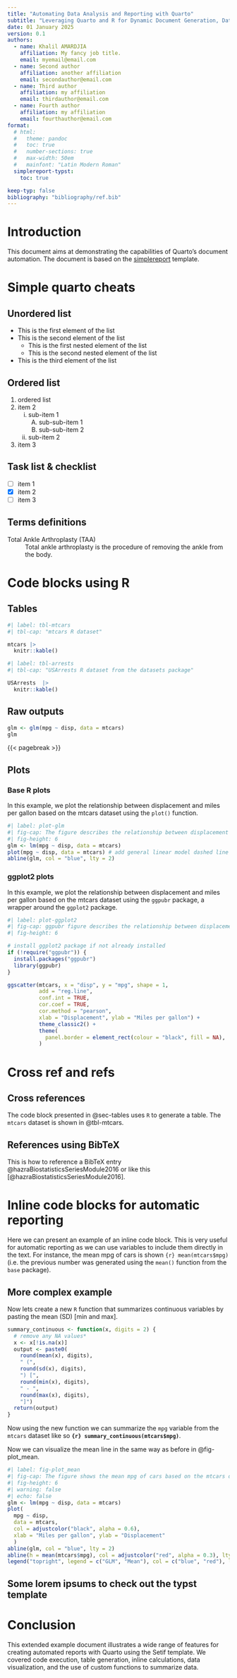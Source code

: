 ```yaml
---
title: "Automating Data Analysis and Reporting with Quarto"
subtitle: "Leveraging Quarto and R for Dynamic Document Generation, Data Visualization, and Advanced Statistical Analysis Using the Setif Template"
date: 01 January 2025
version: 0.1
authors: 
  - name: Khalil AMARDJIA
    affiliation: My fancy job title.
    email: myemail@email.com
  - name: Second author
    affiliation: another affiliation
    email: secondauthor@email.com
  - name: Third author
    affiliation: my affiliation
    email: thirdauthor@email.com
  - name: Fourth author
    affiliation: my affiliation
    email: fourthauthor@email.com
format:
  # html:
  #   theme: pandoc
  #   toc: true
  #   number-sections: true
  #   max-width: 50em
  #   mainfont: "Latin Modern Roman"
  simplereport-typst:
    toc: true

keep-typ: false
bibliography: "bibliography/ref.bib"
---
```


# Introduction

This document aims at demonstrating the capabilities of Quarto's document automation. The document is based on the [simplereport](https://github.com/KhalilAMARDJIA/SimpleReport) template. 

# Simple quarto cheats
## Unordered list

- This is the first element of the list
- This is the second element of the list
  + This is the first nested element of the list
  + This is the second nested element of the list
- This is the third element of the list

## Ordered list

1. ordered list
2. item 2
    i) sub-item 1
         A.  sub-sub-item 1
         B.  sub-sub-item 2
    ii) sub-item 2
3. item 3

## Task list & checklist

- [ ] item 1
- [x] item 2
- [ ] item 3

## Terms definitions
Total Ankle Arthroplasty (TAA)
: Total ankle arthroplasty is the procedure of removing the ankle from the body.


# Code blocks using R


## Tables {#sec-tables}


```R
#| label: tbl-mtcars
#| tbl-cap: "mtcars R dataset"

mtcars |> 
  knitr::kable() 
```


```R
#| label: tbl-arrests
#| tbl-cap: "USArrests R dataset from the datasets package"

USArrests  |> 
  knitr::kable() 
```

## Raw outputs

```R
glm <- glm(mpg ~ disp, data = mtcars)
glm
```

{{< pagebreak >}}

## Plots

### Base R plots

In this example, we plot the relationship between displacement and miles per gallon based on the mtcars dataset using the `plot()` function.

```R
#| label: plot-glm
#| fig-cap: The figure describes the relationship between displacement and miles per gallon based on the mtcars dataset
#| fig-height: 6
glm <- lm(mpg ~ disp, data = mtcars)
plot(mpg ~ disp, data = mtcars) # add general linear model dashed line
abline(glm, col = "blue", lty = 2)
```

### ggplot2 plots 

In this example, we plot the relationship between displacement and miles per gallon based on the mtcars dataset using the `ggpubr` package, a wrapper around the `ggplot2` package.

```R
#| label: plot-ggplot2
#| fig-cap: ggpubr figure describes the relationship between displacement and miles per gallon based on the mtcars dataset
#| fig-height: 6

# install ggplot2 package if not already installed
if (!require("ggpubr")) {
  install.packages("ggpubr")
  library(ggpubr)
}

ggscatter(mtcars, x = "disp", y = "mpg", shape = 1,
          add = "reg.line", 
          conf.int = TRUE, 
          cor.coef = TRUE, 
          cor.method = "pearson",
          xlab = "Displacement", ylab = "Miles per gallon") +
          theme_classic2() + 
          theme(
            panel.border = element_rect(colour = "black", fill = NA),
          ) 


```

# Cross ref and refs

## Cross references

The code block presented in @sec-tables uses `R` to generate a table. The `mtcars` dataset is shown in @tbl-mtcars.

## References using BibTeX

This is how to reference a BibTeX entry @hazraBiostatisticsSeriesModule2016 or like this [@hazraBiostatisticsSeriesModule2016]. 

# Inline code blocks for automatic reporting

Here we can present an example of an inline code block. This is very useful for automatic reporting as we can use variables to include them directly in the text. For instance, the mean mpg of cars is shown  `{r} mean(mtcars$mpg)` (i.e. the previous number was generated using the `mean()` function from the `base` package).



## More complex example

Now lets create a new `R` function that summarizes continuous variables by pasting the mean (SD) [min and max].

```r

summary_continuous <- function(x, digits = 2) {
  # remove any NA values*
  x <- x[!is.na(x)]
  output <- paste0(
    round(mean(x), digits), 
    " (", 
    round(sd(x), digits), 
    ") [", 
    round(min(x), digits), 
    " - ", 
    round(max(x), digits), 
    "]")
  return(output)
}

```

Now using the new function we can summarize the `mpg` variable from the `mtcars` dataset like so **`{r} summary_continuous(mtcars$mpg)`**.

Now we can visualize the mean line in the same way as before in @fig-plot_mean.

```r
#| label: fig-plot_mean
#| fig-cap: The figure shows the mean mpg of cars based on the mtcars dataset
#| fig-height: 6
#| warning: false
#| echo: false
glm <- lm(mpg ~ disp, data = mtcars)
plot(
  mpg ~ disp, 
  data = mtcars, 
  col = adjustcolor("black", alpha = 0.6),
  xlab = "Miles per gallon", ylab = "Displacement"
  ) 
abline(glm, col = "blue", lty = 2)
abline(h = mean(mtcars$mpg), col = adjustcolor("red", alpha = 0.3), lty = 1) 
legend("topright", legend = c("GLM", "Mean"), col = c("blue", "red"), lty = c(2, 1))

```


## Some lorem ipsums to check out the typst template

```{=typst}
#for p in (100, 200, 50){
 par( lorem(p) )

}
```

# Conclusion
This extended example document illustrates a wide range of features for creating automated reports with Quarto using the Setif template. We covered code execution, table generation, inline calculations, data visualization, and the use of custom functions to summarize data.



